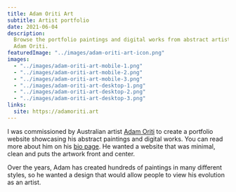 ```yaml
---
title: Adam Oriti Art
subtitle: Artist portfolio
date: 2021-06-04
description:
  Browse the portfolio paintings and digital works from abstract artist
  Adam Oriti.
featuredImage: "../images/adam-oriti-art-icon.png"
images:
  - "../images/adam-oriti-art-mobile-1.png"
  - "../images/adam-oriti-art-mobile-2.png"
  - "../images/adam-oriti-art-mobile-3.png"
  - "../images/adam-oriti-art-desktop-1.png"
  - "../images/adam-oriti-art-desktop-2.png"
  - "../images/adam-oriti-art-desktop-3.png"
links:
  site: https://adamoriti.art
---
```


I was commissioned by Australian artist [Adam Oriti](https://adamoriti.art) to create a portfolio website showcasing his abstract paintings and digital works.
You can read more about him on his [bio page](https://adamoriti.art/bio).
He wanted a website that was minimal, clean and puts the artwork front and center.

Over the years, Adam has created hundreds of paintings in many different styles, so he wanted a design that would allow people to view his evolution as an artist.

